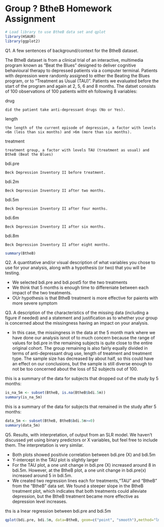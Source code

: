 Group ? BtheB Homework Assignment
========================================================

```r
# Load library to use BtheB data set and qplot
library(HSAUR)
library(ggplot2)
```

Q1. A few sentences of background/context for the BtheB dataset.

The BtheB dataset is from a clinical trial of an interactive, multimedia program known as "Beat the Blues" designed to deliver cognitive behavioural therapy to depressed patients via a computer terminal. Patients with depression were randomly assigned to either the Beating the Blues program, or to "Treatment as Usual (TAU)". Patients we evaluated before the start of the program and again at 2, 5, 6 and 8 months. The datset consists of 100 observations of 100 patients witht eh following 8 variables:

drug

    did the patient take anti-depressant drugs (No or Yes).
    
length

    the length of the current episode of depression, a factor with levels <6m (less than six months) and >6m (more than six months).
treatment

    treatment group, a factor with levels TAU (treatment as usual) and BtheB (Beat the Blues)
    
bdi.pre

    Beck Depression Inventory II before treatment.
bdi.2m

    Beck Depression Inventory II after two months.
bdi.5m

    Beck Depression Inventory II after four months.
bdi.6m

    Beck Depression Inventory II after six months.
bdi.8m

    Beck Depression Inventory II after eight months. 
    
```r
summary(BtheB)
```

Q2. A quantitative and/or visual description of what variables you chose to use for your analysis, along with a hypothesis (or two) that you will be testing.

- We selected bdi.pre and bdi.post5 for the two treatments
- We think that 5 months is enough time to differeniate between each impact of the two treatments.
- OUr hypothesis is that BtheB treatment is more effective for paients with more severe symptom

Q3. A description of the characteristics of the missing data (including a figure if needed) and a statement and justification as to whether your group is concerned about the missingness having an impact on your analysis.

- In this case, the missingness in the data at the 5 month mark where we have done our analysis isnot of to much concern because the range of values for bdi.pre in the remaining subjects is quite close to the entire original cohort. The group remaining is also fairly equally divided in terms of anti-depressant drug use, length of treatment and treatment type. The sample size has decreased by about half, so this could have an effect on our conclusions, but the sample is still diverse enough to not be too concerned about the loss of 52 subjects out of 100.

this is a summary of the data for subjects that dropped out of the study by 5 months:
```r
is_na_5m <- subset(BtheB, is.na(BtheB$bdi.5m))
summary(is_na_5m)
```

this is a summary of the data for subjects that remained in the study after 5 months:
```r
data_5m <- subset(BtheB, BtheB$bdi.5m>=0) 
summary(data_5m)
```


Q5. Results, with interpretation, of output from an SLR model. We haven't discussed yet using binary predictors or X variables, but feel free to include them. The interpretation is very similar. 

- Both plots showed positivie correlation between bdi.pre (X) and bdi.5m
- Y-intercept in the TAU plot is slightly larger
- For the TAU plot, a one unit change in bdi.pre (X) increased around 8 in bdi.5m. However, at the BtheB plot, a one unit change in bdi.pre(x) increased around 5 in bdi.5m. 
- We created two regression lines each for treatments,"TAU" and "BtheB" from the "BtheB" data set.
We found a steeper slope in the BtheB treatment plot, which indicates that both treatments could alleviate depression, but the BtheB treatment became more effective as depression level increases. 

ths is a lnear regression between bdi.pre and bdi.5m
```r
qplot(bdi.pre, bdi.5m, data=BtheB, geom=c("point", "smooth"),method="lm") + facet_grid(.~ treatment) + theme_bw()
```
